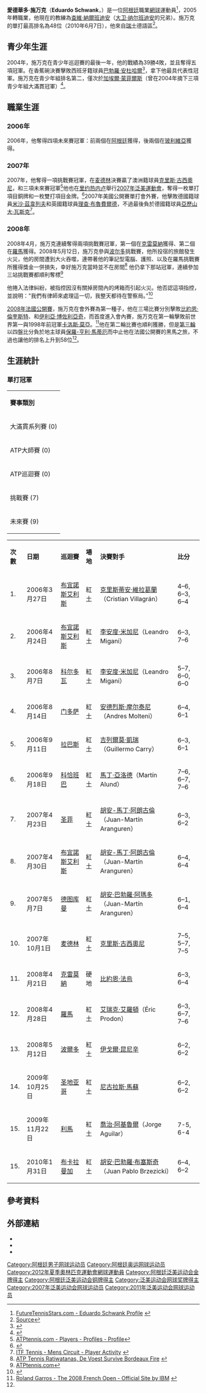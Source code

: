 {{Infobox 网球
|姓名=Eduardo Schwank
|照片=Eduardo Schwank at the 2010 US Open 01.jpg
|国籍={{ARG}}
|生年=1978年
|生日=4月10日
|出生地=[[阿根廷|阿根廷]]，[[罗萨里奥|罗萨里奥]]
|居住地=阿根廷，罗萨里奥
|身高=182
|体重=83
|持拍手=右
|反拍=雙手
|转职业年=2005年
|球拍=
|球衣=
|球鞋=
|单打最高排名=48（2010年6月7日）
|双打最高排名=36（2010年9月13日）
|现单打排名=
|现双打排名=
|单打冠军头衔=0
|双打冠军头衔=1
|职业战绩=
|奖金=1,209,595[[美元|美元]]
|澳网最好成绩=第二輪（2011）
|法网最好成绩=第三輪（2009）
|温网最好成绩=第一輪（2008、2009、2010）
|美网最好成绩=第二輪（2010）
|澳網雙打最好成績=第一輪（2009）
|法網雙打最好成績=第一輪（2009）
|溫網雙打最好成績=八強（2010）
|美網雙打最好成績=四強（2010）
|大满贯个数=
|奥运会最好成绩=
}}

'''愛德華多·施万克'''（'''Eduardo Schwank'''，{{bd|1986年|4月23日}}）是一位[[阿根廷|阿根廷]]職業[[網球|網球]]運動員<ref name="future-bio">[http://www.futuretennisstars.com/itfprofile-Eduardo%20Schwank.html FutureTennisStars.com - Eduardo Schwank Profile<!-- Bot generated title -->] {{Wayback|url=http://www.futuretennisstars.com/itfprofile-Eduardo%20Schwank.html |date=20180126185545 }}{{en}}</ref>，2005年轉職業，他現在的教練為[[查維·納爾班迪安|查維·納爾班迪安]]（[[大卫·纳尔班迪安|大卫·纳尔班迪安]]的兄弟）。施万克的單打最高排名為48位（2010年6月7日），他來自[[瑞士|瑞士]]德語區<ref>[http://www.tennis.com.au/Pages/News.aspx?id=4&pageId=162&HandlerId=2&archive=false&newsid=4319 Source]{{dead link|date=2017年12月 |bot=InternetArchiveBot |fix-attempted=yes }}{{en}}</ref>。

== 青少年生涯 ==
2004年，施万克在青少年巡迴賽的最後一年，他的戰績為39勝4敗，並且奪得五項冠軍。在香蕉碗決賽擊敗西班牙籍球員[[巴勃羅·安杜哈爾|巴勃羅·安杜哈爾]]<ref name="Junior Record">{{cite news
| language = en
| title = Eduardo Schwank's 2004 Junior Record
| url = http://www.itftennis.com/juniors/players/activity.asp?player=100038022
| publisher = [[International_Tennis_Federation|ITF]]
| date = 2008-05-27
| accessdate = 
| archive-date = 2011-06-05
| archive-url = https://web.archive.org/web/20110605012956/http://www.itftennis.com/juniors/players/activity.asp?player=100038022
| dead-url = no
}}</ref>，拿下他最具代表性冠軍。施万克在青少年組排名第二，僅次於[[加埃爾·蒙菲爾斯|加埃爾·蒙菲爾斯]]（曾在2004年摘下三項青少年組大滿貫冠軍）<ref name="Year Ending Top Ten">{{cite news
| language = en
| title = 2004 Junior Ranking
| url = http://www.itftennis.com/juniors/history/index.asp
| publisher = [[International_Tennis_Federation|ITF]]
| date = 2008-05-27
| accessdate = 
| archive-date = 2011-06-05
| archive-url = https://web.archive.org/web/20110605013018/http://www.itftennis.com/juniors/history/index.asp
| dead-url = no
}}</ref>。

== 職業生涯 ==
=== 2006年 ===
2006年，他奪得四項未來賽冠軍：前兩個在[[阿根廷|阿根廷]]獲得，後兩個在[[玻利維亞|玻利維亞]]獲得。

=== 2007年 ===
2007年，他奪得一項挑戰賽冠軍，在[[麦德林|麦德林]]決賽贏了澳洲籍球員[[克里斯·古西奧尼|克里斯·古西奧尼]]，和三項未來賽冠軍<ref name="atp-se66">[http://www.atptennis.com/3/en/players/playerprofiles/?playernumber=SE66 ATPtennis.com - Players - Profiles - Profile<!-- Bot generated title -->]{{en}}</ref>他也在[[里约热内卢|里约热内卢]]舉行[[2007年泛美運動會|2007年泛美運動會]]，奪得一枚單打項目銅牌和一枚雙打項目金牌。<ref name="steveg">{{cite web |url=http://stevegtennis.com/results/2007/ex-panamgames.txt |title=存档副本 |accessdate=2008-05-15 |deadurl=yes |archiveurl=https://web.archive.org/web/20100214040414/http://stevegtennis.com/results/2007/ex-panamgames.txt |archivedate=2010-02-14 }}{{en}}</ref>2007年美國公開賽單打會外賽，他擊敗德國籍球員[[米沙·茲韋列夫|米沙·茲韋列夫]]和英國籍球員[[理查·布魯費爾德|理查·布魯費爾德]]，不過最後負於德國籍球員[[亞歷山大·瓦斯克|亞歷山大·瓦斯克]]<ref name="itf">[http://www.itftennis.com/mens/players/activity.asp?player=100038022 ITF Tennis - Mens Circuit - Player Activity<!-- Bot generated title -->] {{Wayback|url=http://www.itftennis.com/mens/players/activity.asp?player=100038022 |date=20110605003847 }}{{en}}</ref>。

=== 2008年 ===
2008年4月，施万克連續奪得兩項挑戰賽冠軍，第一個在[[克雷莫納|克雷莫納]]獲得、第二個在[[羅馬|羅馬]]獲得。2008年5月12日，施万克參與[[波尔多|波尔多]]挑戰賽，他所投宿的旅館發生火災，他的房間遭到大火吞噬，連帶著他的筆記型電腦、護照、以及在羅馬挑戰賽所獲得獎金一併損失，幸好施万克當時並不在房間<ref name="atp-fire">[http://www.atptennis.com/1/en/2008news/fire.asp ATP Tennis Ratiwatanas, De Voest Survive Bordeaux Fire<!-- Bot generated title -->] {{webarchive|url=https://web.archive.org/web/20080927200224/http://www.atptennis.com/1/en/2008news/fire.asp |date=2008-09-27 }}{{en}}</ref> 他仍拿下那站冠軍，連續參加三站挑戰賽都順利奪標<ref name="atp-track">[http://www.atptennis.com/en/common/TrackIt.asp?file=http://www.atptennis.com/1/posting/2008/3824/mds.pdf ATPtennis.com<!-- Bot generated title -->]{{dead link|date=2017年12月 |bot=InternetArchiveBot |fix-attempted=yes }}{{en}}</ref>

他捲入法律糾紛，被指控因沒有關掉房間內的烤箱而引起火災。他否認這項指控，並說明："我們有律師來處理這一切，我整天都待在警察局。”<ref name="Eduardo Schwank">{{cite news
 |language   = en
 |title      = Schwank relives horror blaze
 |url        = http://www.tennis.com.au/Pages/News.aspx?id=4&pageId=162&HandlerId=2&archive=false&newsid=4319
 |publisher  = [[Tennis_Australia|Tennis Australia]]
 |date       = 2008-05-27
 |accessdate = 
}}{{dead link|date=2017年12月 |bot=InternetArchiveBot |fix-attempted=yes }}</ref>

[[2008年法國網球公開賽|2008年法國公開賽]]，施万克在會外賽為第一種子，他在三場比賽分別擊敗[[比約恩·倫奎斯特|比約恩·倫奎斯特]]、{{le|Uladzimir Ignatik}}和[[伊利亞·博佐利亞奇|伊利亞·博佐利亞奇]]，而首度進入會內賽，施万克在第一輪擊敗前世界第一與1998年前冠軍[[卡洛斯·莫亞|卡洛斯·莫亞]]。<ref name="Roland Garros qualifying draw">[http://www.rolandgarros.com/en_FR/scores/draws/qs/index.html Roland Garros - The 2008 French Open - Official Site by IBM<!-- Bot generated title -->] {{Wayback|url=http://www.rolandgarros.com/en_FR/scores/draws/qs/index.html |date=20100520170452 }}{{en}}</ref>他在第二輪比賽也順利獲勝，但是[[2008年法國網球公開賽男子單打比賽|第三輪]]以四盤比分負於地主球員[[保羅-亨利·馬蒂厄|保羅-亨利·馬蒂厄]]而中止他在法國公開賽的黑馬之旅，不過也讓他的排名上升到58位<ref name="atp-se66"/>。

==生涯統計==
===單打冠軍===

{| class="wikitable"
|- bgcolor="#eeeeee"
|'''賽事類別'''
|- bgcolor="#e5d1cb"
| 大滿貫系列賽 (0)
|- bgcolor="silver"
| ATP大師賽 (0)
|- bgcolor="#dfe2e9"
| ATP巡迴賽 (0)
|- bgcolor="moccasin"
| 挑戰賽 (7)
|- bgcolor="CFFCFF"
| 未來賽 (9)
|}

{| class="wikitable"
|- bgcolor="#efefef"
|'''次數'''
|'''日期'''
|'''巡迴賽'''
|'''場地'''
|'''決賽對手'''
|'''比分'''
|- bgcolor="CFFCFF"
| 1.
| 2006年3月27日
| {{flagicon|ARG}} [[布宜諾斯艾利斯|布宜諾斯艾利斯]]
| 紅土
| {{flagicon|ARG}} [[克里斯蒂安·維拉葛蘭|克里斯蒂安·維拉葛蘭]]（Cristian Villagrán）
| 4–6, 6–3, 6–4
|- bgcolor="CFFCFF"
| 2.
| 2006年4月24日
| {{flagicon|ARG}} [[布宜諾斯艾利斯|布宜諾斯艾利斯]]
| 紅土
| {{flagicon|ARG}} [[李安度·米加尼|李安度·米加尼]]（Leandro Migani）
| 6–3, 7–6
|- bgcolor="CFFCFF"
| 3.
| 2006年8月7日
| {{flagicon|ARG}} [[科尔多瓦_(阿根廷)|科尔多瓦]]
| 紅土
| {{flagicon|ARG}} [[李安度·米加尼|李安度·米加尼]]（Leandro Migani）
| 5–7, 6–0, 6–0
|- bgcolor="CFFCFF"
| 4.
| 2006年8月14日
| {{flagicon|ARG}} [[门多萨|门多萨]]
| 紅土
| {{flagicon|ARG}} [[安德烈斯·摩尔泰尼|安德烈斯·摩尔泰尼]]（Andres Molteni）
| 6–4, 6–1
|- bgcolor="CFFCFF"
| 5.
| 2006年9月11日
| {{flagicon|BOL}} [[拉巴斯|拉巴斯]]
| 紅土
| {{flagicon|ARG}} [[吉列爾莫·凱瑞|吉列爾莫·凱瑞]]（Guillermo Carry）
| 6–3, 6–1
|- bgcolor="CFFCFF"
| 6.
| 2006年9月18日
| {{flagicon|BOL}} [[科恰班巴|科恰班巴]]
| 紅土
| {{flagicon|ARG}} [[馬丁·亞洛德|馬丁·亞洛德]]（Martín Alund）
| 7–6, 6–7, 7–6
|- bgcolor="CFFCFF"
| 7.
| 2007年4月23日
| {{flagicon|ARG}} [[圣菲_(阿根廷)|圣菲]]
| 紅土
| {{flagicon|ARG}} [[胡安-馬丁·阿朗古倫|胡安-馬丁·阿朗古倫]]（Juan-Martín Aranguren）
| 6–3, 6–2
|- bgcolor="CFFCFF"
| 8.
| 2007年4月30日
| {{flagicon|ARG}} [[布宜諾斯艾利斯|布宜諾斯艾利斯]]
| 紅土
| {{flagicon|ARG}} [[胡安-馬丁·阿朗古倫|胡安-馬丁·阿朗古倫]]（Juan-Martín Aranguren）
| 6–4, 6–4
|- bgcolor="CFFCFF"
| 9.
| 2007年5月7日
| {{flagicon|ARG}} [[圣米格尔-德图库曼|德图库曼]]
| 紅土
| {{flagicon|ARG}} [[胡安·巴勃羅·阿瑪多|胡安·巴勃羅·阿瑪多]]（Juan-Martín Aranguren）
| 6–1, 6–4
|- bgcolor="moccasin"
| 10.
| 2007年10月1日
| {{flagicon|COL}} [[麦德林|麦德林]]
| 紅土
| {{flagicon|AUS}} [[克里斯·古西奧尼|克里斯·古西奧尼]]
| 7–5, 5–7, 7–5
|- bgcolor="moccasin"
| 11.
| 2008年4月21日
| {{flagicon|ITA}} [[克雷莫納|克雷莫納]]
| 硬地
| {{flagicon|GER}} [[比約恩·法烏|比約恩·法烏]]
| 6–3, 6–4
|- bgcolor="moccasin"
| 12.
| 2008年4月28日
| {{flagicon|ITA}} [[羅馬|羅馬]]
| 紅土
| {{flagicon|FRA}} [[艾瑞克·艾羅頓|艾瑞克·艾羅頓]]（Éric Prodon）
| 6–3, 6–7, 7–6
|- bgcolor="moccasin"
| 13.
| 2008年5月12日
| {{flagicon|FRA}} [[波爾多|波爾多]]
| 紅土
| {{flagicon|RUS}} [[伊戈爾·昆尼辛|伊戈爾·昆尼辛]]
| 6–2, 6–2
|- bgcolor="moccasin"
| 14.
| 2009年10月25日
| {{flagicon|CHI}} [[圣地亚哥·德·智利|圣地亚哥]]
| 紅土
| {{flagicon|CHI}} [[尼古拉斯·馬蘇|尼古拉斯·馬蘇]]
| 6–2, 6–2
|- bgcolor="moccasin"
| 15.
| 2009年11月22日
| {{flagicon|PER}} [[利馬|利馬]]
| 紅土
| {{flagicon|CHI}} [[喬治·阿基魯爾|喬治·阿基魯爾]]（Jorge Aguilar）
| 7-5, 6-4
|- bgcolor="moccasin"
| 15.
| 2010年1月31日
| {{flagicon|COL}} [[布卡拉曼加|布卡拉曼加]]
| 紅土
| {{flagicon|ARG}} [[胡安·巴勃羅·布塞斯奇|胡安·巴勃羅·布塞斯奇]]（Juan Pablo Brzezicki）
| 6–4, 6–2
|}

== 參考資料 ==
{{reflist|2}}

== 外部連結 ==
* {{ATP|id=SE66}}
* {{ITF Profile|id=100038022}}
* {{DavisCupplayerlink|id=100038022}}

{{DEFAULTSORT:Schwank, Eduardo}}

[[Category:阿根廷男子网球运动员|Category:阿根廷男子网球运动员]]
[[Category:阿根廷奥运网球运动员|Category:阿根廷奥运网球运动员]]
[[Category:2012年夏季奧林匹克運動會網球運動員|Category:2012年夏季奧林匹克運動會網球運動員]]
[[Category:阿根廷泛美运动会金牌得主|Category:阿根廷泛美运动会金牌得主]]
[[Category:阿根廷泛美运动会铜牌得主|Category:阿根廷泛美运动会铜牌得主]]
[[Category:泛美运动会网球奖牌得主|Category:泛美运动会网球奖牌得主]]
[[Category:2007年泛美运动会网球运动员|Category:2007年泛美运动会网球运动员]]
[[Category:2011年泛美运动会网球运动员|Category:2011年泛美运动会网球运动员]]